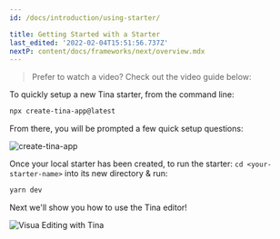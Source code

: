 ```yaml
---
id: /docs/introduction/using-starter/

title: Getting Started with a Starter
last_edited: '2022-02-04T15:51:56.737Z'
nextP: content/docs/frameworks/next/overview.mdx
---
```


> Prefer to watch a video? Check out the video guide below:

<Youtube embedSrc="https://www.youtube.com/embed/_9lDNSIh8rw" />

To quickly setup a new Tina starter, from the command line:

```bash
npx create-tina-app@latest
```

From there, you will be prompted a few quick setup questions:

![create-tina-app](https://res.cloudinary.com/forestry-demo/image/upload/c_scale,w_981/v1646165612/tina-io/docs/Screen_Shot_2022-03-01_at_4.10.27_PM.png)

Once your local starter has been created, to run the starter:
`cd <your-starter-name>` into its new directory & run:

```bash
yarn dev
```

Next we'll show you how to use the Tina editor!

![Visua Editing with Tina](https://res.cloudinary.com/forestry-demo/video/upload/du_16,w_700,e_loop/tina-io/new-homepage/homepage-demo-2.gif)
